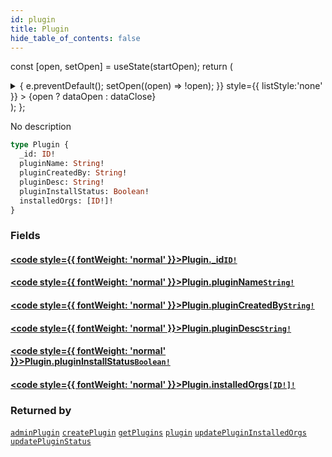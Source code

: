 ```yaml
---
id: plugin
title: Plugin
hide_table_of_contents: false
---
```






const [open, setOpen] = useState(startOpen);
return (
<details {...(open ? { open: true } : {})} className="details" style={{ border:'none', boxShadow:'none', background:'var(--ifm-background-color)' }}>
<summary
onClick={(e) => {
e.preventDefault();
setOpen((open) => !open);
}}
style={{ listStyle:'none' }} >
{open ? dataOpen : dataClose}
</summary>
{open && children}
</details>
);
};

No description

```graphql
type Plugin {
  _id: ID!
  pluginName: String!
  pluginCreatedBy: String!
  pluginDesc: String!
  pluginInstallStatus: Boolean!
  installedOrgs: [ID!]!
}
```

### Fields

#### [<code style={{ fontWeight: 'normal' }}>Plugin.<b>\_id</b></code>](#)<Bullet />[`ID!`](/schema/scalars/id) <Badge class="secondary" text="non-null"/> <Badge class="secondary" text="scalar"/>

>

#### [<code style={{ fontWeight: 'normal' }}>Plugin.<b>pluginName</b></code>](#)<Bullet />[`String!`](/schema/scalars/string) <Badge class="secondary" text="non-null"/> <Badge class="secondary" text="scalar"/>

>

#### [<code style={{ fontWeight: 'normal' }}>Plugin.<b>pluginCreatedBy</b></code>](#)<Bullet />[`String!`](/schema/scalars/string) <Badge class="secondary" text="non-null"/> <Badge class="secondary" text="scalar"/>

>

#### [<code style={{ fontWeight: 'normal' }}>Plugin.<b>pluginDesc</b></code>](#)<Bullet />[`String!`](/schema/scalars/string) <Badge class="secondary" text="non-null"/> <Badge class="secondary" text="scalar"/>

>

#### [<code style={{ fontWeight: 'normal' }}>Plugin.<b>pluginInstallStatus</b></code>](#)<Bullet />[`Boolean!`](/schema/scalars/boolean) <Badge class="secondary" text="non-null"/> <Badge class="secondary" text="scalar"/>

>

#### [<code style={{ fontWeight: 'normal' }}>Plugin.<b>installedOrgs</b></code>](#)<Bullet />[`[ID!]!`](/schema/scalars/id) <Badge class="secondary" text="non-null"/> <Badge class="secondary" text="scalar"/>

>

### Returned by

[`adminPlugin`](/schema/queries/admin-plugin) <Badge class="secondary" text="query"/><Bullet />[`createPlugin`](/schema/mutations/create-plugin) <Badge class="secondary" text="mutation"/><Bullet />[`getPlugins`](/schema/queries/get-plugins) <Badge class="secondary" text="query"/><Bullet />[`plugin`](/schema/queries/plugin) <Badge class="secondary" text="query"/><Bullet />[`updatePluginInstalledOrgs`](/schema/mutations/update-plugin-installed-orgs) <Badge class="secondary" text="mutation"/><Bullet />[`updatePluginStatus`](/schema/mutations/update-plugin-status) <Badge class="secondary" text="mutation"/>
